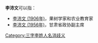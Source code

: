 '''李沛文'''可以指：
* [[李沛文_(1906年)|李沛文 (1906年)]]，果树学家和农业教育家
* [[李沛文_(1956年)|李沛文 (1956年)]]，甘肃省政协副主席

{{disambig}}

[[Category:三字李姓人名消歧义|Category:三字李姓人名消歧义]]